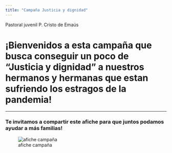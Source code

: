 ```yaml
---
title: "Campaña Justicia y dignidad"
---
```


Pastoral juvenil P. Cristo de Emaús

# ¡Bienvenidos a esta campaña que busca conseguir un poco de "Justicia y dignidad" a nuestros hermanos y hermanas que estan sufriendo los estragos de la pandemia!

---

### Te invitamos a compartir este afiche para que juntos podamos ayudar a más familias!

![afiche campaña](Capturas/flyer.jpeg)
